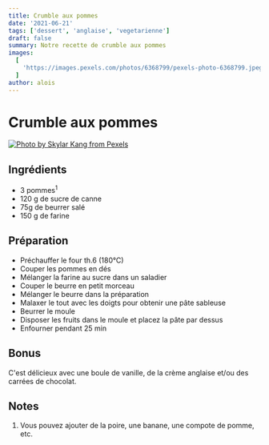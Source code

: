 ```yaml
---
title: Crumble aux pommes
date: '2021-06-21'
tags: ['dessert', 'anglaise', 'vegetarienne']
draft: false
summary: Notre recette de crumble aux pommes
images:
  [
    'https://images.pexels.com/photos/6368799/pexels-photo-6368799.jpeg?auto=compress&cs=tinysrgb&dpr=2&h=650&w=940',
  ]
author: alois
---
```


# Crumble aux pommes

[![Photo by Skylar Kang from Pexels](https://images.pexels.com/photos/6368799/pexels-photo-6368799.jpeg?auto=compress&cs=tinysrgb&dpr=2&h=650&w=940)](https://www.pexels.com/photo/board-with-slices-of-fresh-apples-and-knife-near-window-6368799/)

## Ingrédients

- 3 pommes<sup>1</sup>
- 120 g de sucre de canne
- 75g de beurrer salé
- 150 g de farine

## Préparation

- Préchauffer le four th.6 (180°C)
- Couper les pommes en dés
- Mélanger la farine au sucre dans un saladier
- Couper le beurre en petit morceau
- Mélanger le beurre dans la préparation
- Malaxer le tout avec les doigts pour obtenir une pâte sableuse
- Beurrer le moule
- Disposer les fruits dans le moule et placez la pâte par dessus
- Enfourner pendant 25 min

## Bonus

C'est délicieux avec une boule de vanille, de la crème anglaise et/ou des carrées de chocolat.

## Notes

1. Vous pouvez ajouter de la poire, une banane, une compote de pomme, etc.
